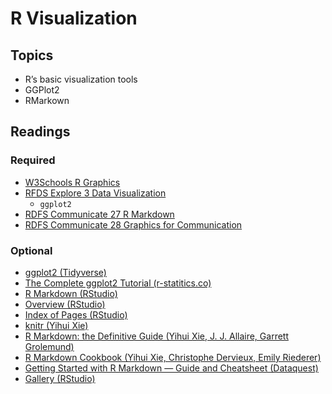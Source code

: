 # R Visualization

## Topics

-   R's basic visualization tools
-   GGPlot2
-   RMarkown

## Readings

### Required

-   [W3Schools R Graphics](https://www.w3schools.com/r/r_graph_plot.asp)
-   [RFDS Explore 3 Data Visualization](https://r4ds.had.co.nz/data-visualisation.html)
    -   `ggplot2`
-   [RDFS Communicate 27 R Markdown](https://r4ds.had.co.nz/r-markdown.html)
-   [RDFS Communicate 28 Graphics for Communication](https://r4ds.had.co.nz/graphics-for-communication.html)

### Optional

-   [ggplot2 (Tidyverse)](https://ggplot2.tidyverse.org/)
-   [The Complete ggplot2 Tutorial (r-statitics.co)](http://r-statistics.co/Complete-Ggplot2-Tutorial-Part1-With-R-Code.html)
-   [R Markdown (RStudio)](https://rmarkdown.rstudio.com/lesson-1.html)
-   [Overview (RStudio)](https://rmarkdown.rstudio.com/lesson-1.html)
-   [Index of Pages (RStudio)](https://rmarkdown.rstudio.com/articles.html)
-   [knitr (Yihui Xie)](https://yihui.org/knitr/)
-   [R Markdown: the Definitive Guide (Yihui Xie, J. J. Allaire, Garrett Grolemund)](https://bookdown.org/yihui/rmarkdown)
-   [R Markdown Cookbook (Yihui Xie, Christophe Dervieux, Emily Riederer)](https://bookdown.org/yihui/rmarkdown-cookbook/)
-   [Getting Started with R Markdown — Guide and Cheatsheet (Dataquest)](https://www.dataquest.io/blog/r-markdown-guide-cheatsheet/)
-   [Gallery (RStudio)](https://rmarkdown.rstudio.com/gallery.html)